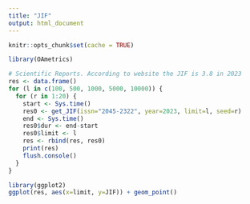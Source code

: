 ```yaml
---
title: "JIF"
output: html_document
---
```


```r
knitr::opts_chunk$set(cache = TRUE)
```


```r
library(OAmetrics)

# Scientific Reports. According to website the JIF is 3.8 in 2023
res <- data.frame()
for (l in c(100, 500, 1000, 5000, 10000)) {
  for (r in 1:20) {
    start <- Sys.time()
    res0 <- get_JIF(issn="2045-2322", year=2023, limit=l, seed=r)
    end <- Sys.time()
    res0$dur <- end-start
    res0$limit <- l
    res <- rbind(res, res0)
    print(res)
    flush.console()
  }
}

library(ggplot2)
ggplot(res, aes(x=limit, y=JIF)) + geom_point()
```


